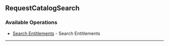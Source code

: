 
## RequestCatalogSearch

### Available Operations

* [Search Entitlements](/request_catalog_search/search_entitlements) - Search Entitlements

---
<SearchEntitlements />
